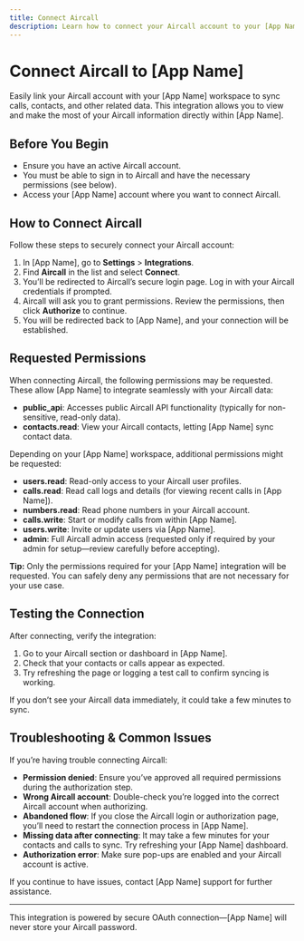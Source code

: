 ```yaml
---
title: Connect Aircall
description: Learn how to connect your Aircall account to your [App Name] account for easy access to call data and contacts.
---
```


# Connect Aircall to [App Name]

Easily link your Aircall account with your [App Name] workspace to sync calls, contacts, and other related data. This integration allows you to view and make the most of your Aircall information directly within [App Name].

## Before You Begin

- Ensure you have an active Aircall account.
- You must be able to sign in to Aircall and have the necessary permissions (see below).
- Access your [App Name] account where you want to connect Aircall.

## How to Connect Aircall

Follow these steps to securely connect your Aircall account:

1. In [App Name], go to **Settings** > **Integrations**.
2. Find **Aircall** in the list and select **Connect**.
3. You’ll be redirected to Aircall’s secure login page. Log in with your Aircall credentials if prompted.
4. Aircall will ask you to grant permissions. Review the permissions, then click **Authorize** to continue.
5. You will be redirected back to [App Name], and your connection will be established.

## Requested Permissions

When connecting Aircall, the following permissions may be requested. These allow [App Name] to integrate seamlessly with your Aircall data:

- **public_api**: Accesses public Aircall API functionality (typically for non-sensitive, read-only data).
- **contacts.read**: View your Aircall contacts, letting [App Name] sync contact data.

Depending on your [App Name] workspace, additional permissions might be requested:

- **users.read**: Read-only access to your Aircall user profiles.
- **calls.read**: Read call logs and details (for viewing recent calls in [App Name]).
- **numbers.read**: Read phone numbers in your Aircall account.
- **calls.write**: Start or modify calls from within [App Name].
- **users.write**: Invite or update users via [App Name].
- **admin**: Full Aircall admin access (requested only if required by your admin for setup—review carefully before accepting).

**Tip:** Only the permissions required for your [App Name] integration will be requested. You can safely deny any permissions that are not necessary for your use case.

## Testing the Connection

After connecting, verify the integration:

1. Go to your Aircall section or dashboard in [App Name].
2. Check that your contacts or calls appear as expected.
3. Try refreshing the page or logging a test call to confirm syncing is working.

If you don’t see your Aircall data immediately, it could take a few minutes to sync.

## Troubleshooting & Common Issues

If you’re having trouble connecting Aircall:

- **Permission denied**: Ensure you’ve approved all required permissions during the authorization step.
- **Wrong Aircall account**: Double-check you’re logged into the correct Aircall account when authorizing.
- **Abandoned flow**: If you close the Aircall login or authorization page, you’ll need to restart the connection process in [App Name].
- **Missing data after connecting**: It may take a few minutes for your contacts and calls to sync. Try refreshing your [App Name] dashboard.
- **Authorization error**: Make sure pop-ups are enabled and your Aircall account is active.

If you continue to have issues, contact [App Name] support for further assistance.

---
This integration is powered by secure OAuth connection—[App Name] will never store your Aircall password.